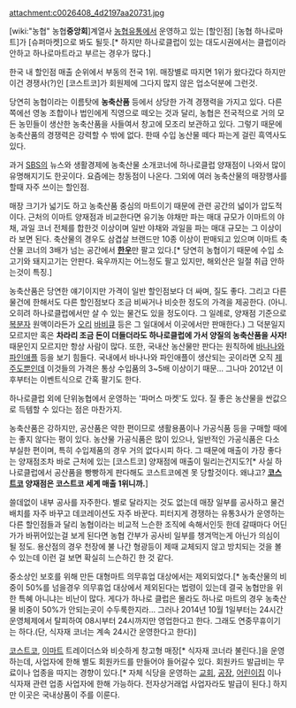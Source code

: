 attachment:c0026408_4d2197aa20731.jpg

[wiki:"농협" 농협'''중앙회''']계열사 [[농협유통]]에서 운영하고 있는 [할인점]
[농협 하나로마트]가 [슈퍼마켓]으로 봐도 될듯.[* 하지만 하나로클럽이 있는 대도시권에서는 클럽이라 안하고 하나로마트라고 부르는 경우가 많다.]

한국 내 할인점 매출 순위에서 부동의 전국 1위. 매장별로 따지면 1위가 왔다갔다 하지만 이건 경쟁사(?)인 [코스트코]가 회원제에 그다지 많지 않은 업소덕분에 그런것.

당연히 농협이라는 이름탓에 '''농축산품''' 등에서 상당한 가격 경쟁력을 가지고 있다. 다른쪽에선 영농 조합이나 법인에게 직영으로 떼오는 것과 달리, 농협은 전국적으로 거의 모든 농민들이 생산한 농축산품을 사들여서 창고에 모조리 보관하고 있다. 그렇기 때문에 농축산품의 경쟁력은 강력할 수 밖에 없다. 한때 수입 농산물 떼다 파는게 걸린 흑역사도 있다.

과거 [[SBS]]의 뉴스와 생활경제에 농축산물 소개코너에 하나로클럽 양재점이 나와서 많이 유명해지기도 한곳이다. 요즘에는 창동점이 나온다. 그외에 여러 농축산물의 매장행사를 할때 자주 쓰이는 할인점.

매장 크기가 넓기도 하고 농축산품 중심의 마트이기 때문에 관련 공간의 넓이가 압도적이다. 근처의 이마트 양재점과 비교한다면 유기농 야채만 파는 매대 규모가 이마트의 야채, 과일 코너 전체를 합한것 이상이며 일반 야채와 과일을 파는 매대 규모는 그 이상이라 보면 된다. 축산물의 경우도 삼겹살 브랜드만 10종 이상이 판매되고 있으며 이마트 축산물 코너의 3배가 넘는 공간에서 '''[[한우]]'''만 팔고 있다.[* 당연히 농협이기 때문에 수입 소고기와 돼지고기는 안판다. 육우까지는 어느정도 팔고 있지만, 해외산은 일절 취급 안하는것이 특징.]

농축산품은 당연한 얘기이지만 가격이 일반 할인점보다 더 싸며, 질도 좋다. 그리고 다른 물건에 한해서도 다른 할인점보다 조금 비싸거나 비슷한 정도의 가격을 제공한다. (아니. 오히려 하나로클럽에서만 살 수 있는 물건도 있을 정도이다. 그 일례로, 양재점 기준으로 [[복분자]] 원액이라든가 [[오리]] [[바비큐]] 등은 그 일대에서 이곳에서만 판매한다.)
그 덕분일지 모르지만 혹은 '''차라리 조금 돈이 더들더라도 하나로클럽에 가서 양질의 농축산품을 사자!'''때문인지 모르지만 항상 사람이 많다.
또한, 국내산 농산물만 판다는 원칙하에 [[바나나]]와 [[파인애플]] 등을 보기 힘들다. 국내에서 바나나와 파인애플이 생산되는 곳이라면 오직 [[제주도]]뿐인데 이것들의 가격은 통상 수입품의 3~5배 이상이기 때문... 그나마 2012년 이후부터는 이벤트식으로 간혹 팔기도 한다.

하나로클럽 외에 단위농협에서 운영하는 '파머스 마켓'도 있다. 질 좋은 농산물을 싼값으로 득템할 수 있다는 점은 마찬가지. 

농축산품은 강하지만, 공산품은 약한 편이므로 생활용품이나 가공식품 등을 구매할 때에는 좋지 않다는 평이 있다. 농산물 가공식품은 많이 있으나, 일반적인 가공식품은 다소 부실한 편이며, 특히 수입제품의 경우 거의 없다시피 하다. 그 때문에 매출이 가장 좋다는 양재점조차 바로 근처에 있는 [코스트코] 양재점에 매출이 밀리는건지도?[* 사실 하나로클럽에서 공산품을 빵빵하게 판다해도 코스트코에겐 못 당할것이다. 왜냐고? '''[[코스트코]] 양재점은 코스트코 세계 매출 1위니까.''']

쓸데없이 내부 공사를 자주한다. 별로 달라지는 것도 없는데 매장 일부를 공사하고 물건 배치를 자주 바꾸고 데코레이션도 자주 바꾼다. 피터지게 경쟁하는 유통3사가 운영하는 다른 할인점들과 달리 농협이라는 비교적 느슨한 조직에 속해서인듯 한데 갈때마다 어딘가가 바뀌어있는걸 보게 된다면 농협 간부가 공사비 일부를 챙겨먹는게 아닌가 의심이 될 정도. 용산점의 경우 천장에 불 나간 형광등이 제때 교체되지 않고 방치되는 것을 볼 수 있는데 이런 걸 보면 확실히 느슨하긴 한 것 같다.

중소상인 보호를 위해 만든 대형마트 의무휴업 대상에서는 제외되었다.[* 농축산물의 비중이 50%를 넘을경우 의무휴업 대상에서 제외된다는 법령이 있는데 결국 농협만을 위한 특혜 아니냐는 비난이 많다. 게다가 하나로 클럽은 몰라도 하나로 마트의 경우 농축산물 비중이 50%가 안되는곳이 수두룩한지라... 그러나 2014년 10월 1일부터는 24시간 운영체제에서 탈피하여 08시부터 24시까지만 영업한다고 한다. 그래도 연중무휴이기는 하다.(단, 식자재 코너는 계속 24시간 운영한다고 한다)]

[[코스트코]], [[이마트]] 트레이더스와 비슷하게 창고형 매장[* 식자재 코너라 불린다.]을 운영하는데, 사업자에 한해 별도 회원카드를 만들어야 들어갈수 있다. 회원카드 발급비는 무료이나 업종을 따지는 경향이 있다.[* 자체 식당을 운영하는 [[교회]], [[공장]], [[어린이집]] 이나 식자재 관련 업종 사업자에 한해 가능하다. 전자상거래업 사업자라도 발급이 된다.] 하지만 이곳은 국내상품이 주를 이룬다. 
